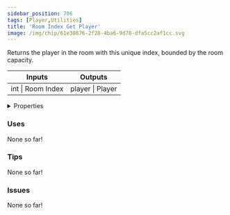 ```yaml
---
sidebar_position: 706
tags: [Player,Utilities]
title: 'Room Index Get Player'
image: /img/chip/61e30876-2f28-4ba6-9d70-dfa5cc2af1cc.svg
---
```


Returns the player in the room with this unique index, bounded by the room capacity.



<IChip uuid="61e30876-2f28-4ba6-9d70-dfa5cc2af1cc"/>

<table><thead><tr><th>Inputs</th><th>Outputs</th></tr></thead><tbody><tr><td>int | Room Index</td><td>player | Player</td></tr></tbody></table>

<details>
  <summary>Properties</summary>
  <div>
    <div>
    <table>
      <tbody>
        <tr>
          <td>Is beta required?</td>
          <td>No</td>
        </tr>
        <tr>
          <td>Is chip a trolling risk?</td>
          <td>No</td>
        </tr>
        <tr>
          <td>Is chip a role assignment risk?</td>
          <td>No</td>
        </tr>
        <tr>
          <td>Chip UUID</td>
          <td>61e30876-2f28-4ba6-9d70-dfa5cc2af1cc</td>
        </tr>
        <tr>
          <td>Room availability</td>
          <td>Available everywhere</td>
        </tr>
      </tbody>
    </table>
    </div>
  </div>
</details>

### Uses

None so far!

### Tips

None so far!

### Issues

None so far!